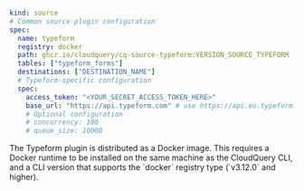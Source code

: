 
```yaml copy
kind: source
# Common source-plugin configuration
spec:
  name: typeform
  registry: docker
  path: ghcr.io/cloudquery/cq-source-typeform:VERSION_SOURCE_TYPEFORM
  tables: ["typeform_forms"]
  destinations: ["DESTINATION_NAME"]
  # Typeform-specific configuration
  spec:
    access_token: "<YOUR_SECRET_ACCESS_TOKEN_HERE>"
    base_url: "https://api.typeform.com" # use https://api.eu.typeform.com for EU accounts
    # Optional configuration
    # concurrency: 100
    # queue_size: 10000
```

<Callout type="info">
  The Typeform plugin is distributed as a Docker image. This requires a Docker runtime to be installed on the same machine as the CloudQuery CLI, and a CLI version that supports the `docker` registry type (`v3.12.0` and higher).
</Callout>